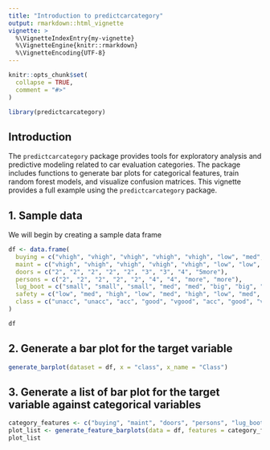 ```yaml
---
title: "Introduction to predictcarcategory"
output: rmarkdown::html_vignette
vignette: >
  %\VignetteIndexEntry{my-vignette}
  %\VignetteEngine{knitr::rmarkdown}
  %\VignetteEncoding{UTF-8}
---
```


```r
knitr::opts_chunk$set(
  collapse = TRUE,
  comment = "#>"
)
```

```r
library(predictcarcategory)
```
## Introduction
The `predictcarcategory` package provides tools for exploratory analysis and predictive modeling related to car evaluation categories. The package includes functions to generate bar plots for categorical features, train random forest models, and visualize confusion matrices. This vignette provides a full example using the `predictcarcategory` package.

## 1. Sample data
We will begin by creating a sample data frame
```r
df <- data.frame(
  buying = c("vhigh", "vhigh", "vhigh", "vhigh", "vhigh", "low", "med", "low", "med"),
  maint = c("vhigh", "vhigh", "vhigh", "vhigh", "vhigh", "low", "low", "med", "med"),
  doors = c("2", "2", "2", "2", "2", "3", "3", "4", "5more"),
  persons = c("2", "2", "2", "2", "2", "4", "4", "more", "more"),
  lug_boot = c("small", "small", "small", "med", "med", "big", "big", "med", "small"),
  safety = c("low", "med", "high", "low", "med", "high", "low", "med", "high"),
  class = c("unacc", "unacc", "acc", "good", "vgood", "acc", "good", "vgood", "unacc")
)

df
```

## 2. Generate a bar plot for the target variable
```r
generate_barplot(dataset = df, x = "class", x_name = "Class")
```

## 3. Generate a list of bar plot for the target variable against categorical variables
```r
category_features <- c("buying", "maint", "doors", "persons", "lug_boot", "safety")
plot_list <- generate_feature_barplots(data = df, features = category_features)
plot_list
```